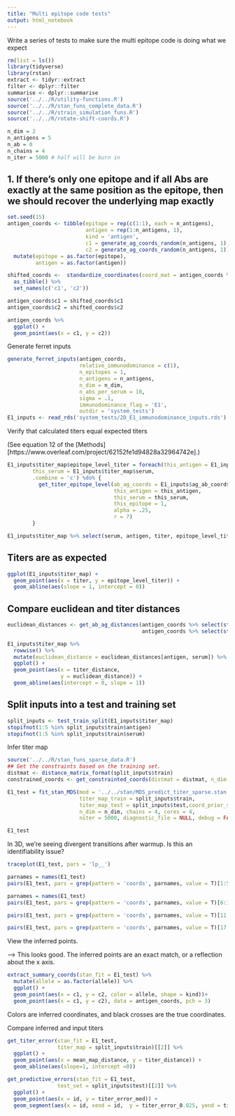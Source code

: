 ```yaml
---
title: "Multi epitope code tests"
output: html_notebook
---
```


Write a series of tests to make sure the multi epitope code is doing what we expect

```r
rm(list = ls())
library(tidyverse)
library(rstan)
extract <- tidyr::extract
filter <- dplyr::filter
summarise <- dplyr::summarise
source('../../R/utility-functions.R')
source('../../R/stan_funs_complete_data.R')
source('../../R/strain_simulation_funs.R')
source('../../R/rotate-shift-coords.R')

n_dim = 2
n_antigens = 5
n_ab = 0
n_chains = 4
n_iter = 5000 # half will be burn in
```


## 1. If there's only one epitope and if all Abs are exactly at the same position as the epitope, then we should recover the underlying map exactly

```r
set.seed(15)
antigen_coords <- tibble(epitope = rep(c(1:1), each = n_antigens),
                         antigen = rep(1:n_antigens, 1),
                         kind = 'antigen',
                         c1 = generate_ag_coords_random(n_antigens, 1),
                         c2 = generate_ag_coords_random(n_antigens, 1)) %>%
  mutate(epitope = as.factor(epitope),
         antigen = as.factor(antigen))

shifted_coords <-  standardize_coordinates(coord_mat = antigen_coords %>% select(starts_with('c')) %>% as.matrix(), ag1_row = 1, ag2_row = 2) %>%
  as_tibble() %>%
  set_names(c('c1', 'c2'))

antigen_coords$c1 = shifted_coords$c1
antigen_coords$c2 = shifted_coords$c2
```


```r
antigen_coords %>%
  ggplot() +
  geom_point(aes(x = c1, y = c2))
```

Generate ferret inputs
```r
generate_ferret_inputs(antigen_coords, 
                       relative_immunodominance = c(1), 
                       n_epitopes = 1, 
                       n_antigens = n_antigens, 
                       n_dim = n_dim, 
                       n_abs_per_serum = 10, 
                       sigma = .1, 
                       immunodominance_flag = 'E1', 
                       outdir = 'system_tests') 
E1_inputs <- read_rds('system_tests/2D_E1_immunodominance_inputs.rds')
```

Verify that calculated titers equal expected titers

(See equation 12 of the [Methods][https://www.overleaf.com/project/62152fe1d94828a32964742e].)
```r
E1_inputs$titer_map$epitope_level_titer = foreach(this_antigen = E1_inputs$titer_map$antigen,
        this_serum = E1_inputs$titer_map$serum,
        .combine = 'c') %do% {
          get_titer_epitope_level(ab_ag_coords = E1_inputs$ag_ab_coords, 
                                  this_antigen = this_antigen, 
                                  this_serum = this_serum, 
                                  this_epitope = 1, 
                                  alpha = .25, 
                                  r = 7)
        }

E1_inputs$titer_map %>% select(serum, antigen, titer, epitope_level_titer)
```

## Titers are as expected

```r
ggplot(E1_inputs$titer_map) +
  geom_point(aes(x = titer, y = epitope_level_titer)) +
  geom_abline(aes(slope = 1, intercept = 0))
```

## Compare euclidean and titer distances
```r
euclidean_distances <- get_ab_ag_distances(antigen_coords %>% select(starts_with('c')) %>% as.matrix(),
                                           antigen_coords %>% select(starts_with('c')) %>% as.matrix())

E1_inputs$titer_map %>%
  rowwise() %>%
  mutate(euclidean_distance = euclidean_distances[antigen, serum]) %>%
  ggplot() +
  geom_point(aes(x = titer_distance,
                 y = euclidean_distance)) +
  geom_abline(aes(intercept = 0, slope = 1))
```

## Split inputs into a test and training set
```r
split_inputs <- test_train_split(E1_inputs$titer_map)
stopifnot(1:5 %in% split_inputs$train$antigen)
stopifnot(1:5 %in% split_inputs$train$serum)
```


Infer titer map
```r
source('../../R/stan_funs_sparse_data.R')
## Get the constraints based on the training set.
distmat <- distance_matrix_format(split_inputs$train)
constrained_coords <- get_constrainted_coords(distmat = distmat, n_dim = n_dim, verbose = F)
```

```r
E1_test = fit_stan_MDS(mod = '../../stan/MDS_predict_titer_sparse.stan', 
                       titer_map_train = split_inputs$train, 
                       titer_map_test = split_inputs$test,coord_prior_sd = 0.01, 
                       n_dim = n_dim, chains = 4, cores = 4, 
                       niter = 5000, diagnostic_file = NULL, debug = FALSE)
```


```r
E1_test
```



In 3D, we're seeing divergent transitions after warmup. Is this an identifiability issue?

```r
traceplot(E1_test, pars = 'lp__')
```



```r
parnames = names(E1_test)
pairs(E1_test, pars = grep(pattern = 'coords', parnames, value = T)[1:5])
```

```r
parnames = names(E1_test)
pairs(E1_test, pars = grep(pattern = 'coords', parnames, value = T)[6:10])
```

```r
pairs(E1_test, pars = grep(pattern = 'coords', parnames, value = T)[11:16])
```

```r
pairs(E1_test, pars = grep(pattern = 'coords', parnames, value = T)[17:20])
```





View the inferred points.

--> This looks good. The inferred points are an exact match, or a reflection about the x axis.

```r
extract_summary_coords(stan_fit = E1_test) %>%
  mutate(allele = as.factor(allele)) %>%
  ggplot() +
  geom_point(aes(x = c1, y = c2, color = allele, shape = kind))+
  geom_point(aes(x = c1, y = c2), data = antigen_coords, pch = 3)
```
Colors are inferred coordinates, and black crosses are the true coordinates.



Compare inferred and input titers
```r
get_titer_error(stan_fit = E1_test, 
                titer_map = split_inputs$train)[[2]] %>%
  ggplot() +
  geom_point(aes(x = mean_map_distance, y = titer_distance)) +
  geom_abline(aes(slope=1, intercept =0))
```


```r
get_predictive_errors(stan_fit = E1_test, 
                test_set = split_inputs$test)[[2]] %>%
  ggplot() +
  geom_point(aes(x = id, y = titer_error_med)) +
  geom_segment(aes(x = id, xend = id,  y = titer_error_0.025, yend = titer_error_0.975)) 
```
